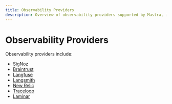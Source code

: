 ```yaml
---
title: Observability Providers
description: Overview of observability providers supported by Mastra, including SigNoz, Braintrust, Langfuse, and more.
---
```


# Observability Providers

Observability providers include:
- [SigNoz](./providers/signoz.mdx)
- [Braintrust](./providers/braintrust.mdx)
- [Langfuse](./providers/langfuse.mdx)
- [Langsmith](./providers/langsmith.mdx)
- [New Relic](./providers/new-relic.mdx)
- [Traceloop](./providers/traceloop.mdx)
- [Laminar](./providers/laminar.mdx)